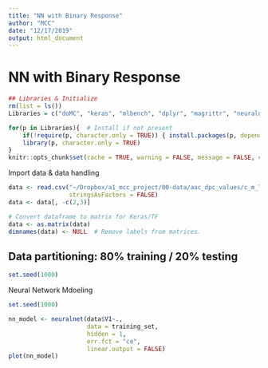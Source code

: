 ```yaml
---
title: "NN with Binary Response"
author: "MCC"
date: "12/17/2019"
output: html_document
---
```


# NN with Binary Response

```r
## Libraries & Initialize
rm(list = ls())
Libraries = c("doMC", "keras", "mlbench", "dplyr", "magrittr", "neuralnet")

for(p in Libraries){  # Install if not present
    if(!require(p, character.only = TRUE)) { install.packages(p, dependencies = TRUE) }
    library(p, character.only = TRUE)
}
knitr::opts_chunk$set(cache = TRUE, warning = FALSE, message = FALSE, cache.lazy = FALSE)
```

Import data & data handling
```r
data <- read.csv("~/Dropbox/a1_mcc_project/00-data/aac_dpc_values/c_m_TRANSFORMED.csv",
                 stringsAsFactors = FALSE)
data <- data[, -c(2,3)]

# Convert dataframe to matrix for Keras/TF
data <- as.matrix(data)
dimnames(data) <- NULL  # Remove labels from matrices.
```

## Data partitioning: 80% training / 20% testing  
```r
set.seed(1000)


```

Neural Network Mdoeling
```r
set.seed(1000)

nn_model <- neuralnet(data$V1~.,
                      data = training_set,
                      hidden = 1,
                      err.fct = "ce",
                      linear.output = FALSE)
plot(nn_model)
```



















